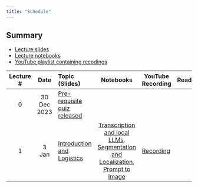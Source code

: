 ```yaml
---
title: "Schedule"
---
```


::: {.callout-tip}
## Summary

* [Lecture slides](https://nipunbatra.github.io/ml-teaching/slides.html)
* [Lecture notebooks](https://nipunbatra.github.io/ml-teaching/notebooks.html)
* [YouTube playlist containing recodings](https://www.youtube.com/playlist?list=PLftoLyLEwECDqanAL7LkZNnZG9VdNCiJF)

:::


| Lecture # |    Date     | Topic (Slides)                                  | Notebooks | YouTube Recording | Reading |
| :-------: | :---------: | :---------------------------------------------- | :-------: | --------- | ------- |
|     0     | 30 Dec 2023 | [Pre-requisite quiz released](exams/prereq.qmd) |           |           |         |
|     1     |    3 Jan    | [Introduction and Logistics](https://nipunbatra.github.io/ml-teaching/slides/1-introduction-ml.pdf)                      |      [Transcription and local LLMs](https://nipunbatra.github.io/ml-teaching/notebooks/transcript.html), [Segmentation and Localization](https://nipunbatra.github.io/ml-teaching/notebooks/object-detection-segmentation.html), [Prompt to Image](https://nipunbatra.github.io/ml-teaching/notebooks/text_to_image.html)     |      [Recording](https://www.youtube.com/watch?v=XuDrvFmvk2U)     |         |


<!--
|None| 4 Jan|[Pre-requisites quiz released](https://nipunbatra.github.io/ml2023/exams/prereq.html)|
|2|5 Jan|Convention, Metrics, Classification, Regression [[Slides](lectures/accuracy.pdf)]|
|3|10 Jan|Decision Trees - 1[[Slides](lectures/decision-tree-1.pdf)][[Notebook](https://nipunbatra.github.io/ml2023/notebooks/posts/tips.html)]|
|4|12 Jan|Decision Trees - 2[[Slides](lectures/decision-tree-2-bias-variance-1.pdf)][[Notebook](https://nipunbatra.github.io/ml2023/notebooks/posts/pivot-cross.html)]|
|5|17 Jan|Bias and Variance[[Slides](lectures/bias-variance-1.pdf)][[Notebook on Python utils](https://nipunbatra.github.io/ml2023/notebooks/posts/python-utils.html)][[Notebook on Grid Search](https://nipunbatra.github.io/ml2023/notebooks/posts/hyperparameter-1.html)]|
|None| 18 Jan| Quiz 1|
|6|19 Jan| Bias, Variance 2, Cross Validation[[Slides](lectures/cross-validation.pdf)]|
|7|24 Jan| Ensemble Methods[[Slides](lectures/ensemble.pdf)]| 
|8|31 Jan| Ensemble Methods[[Slides](lectures/ensemble.pdf)], Weighted samples in decision trees[[Slides](lectures/dt-weighted.pdf)], Maths for ML-1 [[Slides](lectures/ml-maths.pdf)] [[Notebook-1](https://nipunbatra.github.io/ml2023/notebooks/posts/maths-jax.html)] [[Notebook 2](https://nipunbatra.github.io/ml2023/notebooks/posts/lowrank-matrix.html)], [[Streamlit app](notebooks/posts/streamlit-app.py)] Linear Regression [[Slides](lectures/linear-regression.pdf)]|
|9| 2 Feb| Linear Regression [[Slides](lectures/linear-regression.pdf)], Contour Plots [[Slides](lectures/ml-maths-2-contour.pdf)], Geometric View of Linear Regression [[Slides](lectures/geometric-regression.pdf)]|
|10| 9 Feb| Linear Regression II [[Slides](lectures/linear-regression-2.pdf)]|
|11| 14 Feb| Gradient Descent [[Slides](lectures/Gradient-descent.pdf)], [Taylor's Series](https://www.youtube.com/watch?v=3d6DsjIBzJ4&t), [Notebook on Taylor's series](https://nipunbatra.github.io/ml2023/notebooks/posts/taylor.html), [Reference on relationship between Taylor's series and GD](https://www.cs.princeton.edu/courses/archive/fall18/cos597G/lecnotes/lecture3.pdf), [Reference 2](https://ekamperi.github.io/machine%20learning/2019/07/28/gradient-descent.html)|
|12| 16 Feb| Gradient Descent [[Slides](lectures/Gradient-descent.pdf)] [Notebook](https://nipunbatra.github.io/ml2023/notebooks/posts/gd.html)|
|13| 21 Feb|Gradient Descent continued, [[Ridge Regression](lectures/ridge-regression.pdf)], [[Streamlit demo](https://nipunbatra-ml-ridge.streamlit.app)], [[Additional reading on SGD being an unbiased estimator](https://florian.github.io/estimators/)]|
|14| 23 Feb|Ridge regression, [LASSO](lectures/lasso-regression.pdf), [[Interactive article on Optimization algorithms](https://fa.bianp.net/teaching/2018/COMP-652/stochastic_gradient.html)]|
|15| 28 Feb|Logistic regression [[Slides](lectures/logistic-1.pdf)], [[Notebook](https://nipunbatra.github.io/ml2023/notebooks/posts/logistic.html)] (best run locally to render interactive visualisations)|
|16| 2 Mar|Logistic regression [[Slides](lectures/logistic-1.pdf)]|
|17| 14 Mar| Logistic regression [[Slides](lectures/logistic-1.pdf)]|
|18| 16 Mar| MLP [[Slides](lectures/mlp.pdf)]|
|19| 21 Mar| MLP [[Slides](lectures/mlp.pdf)], [Notebook](https://nipunbatra.github.io/ml2023/notebooks/posts/nn.html)|
|20| 28 Mar| MLP [[Slides](lectures/mlp.pdf)]|
|21| 30 Mar| Next work prediction [[Slides](lectures/next-token.pdf)], [Notebook](https://nipunbatra.github.io/ml2023/notebooks/posts/names.html)|
|22| 4 Apr | Convolutional Neural Networks [[Slides](lectures/CNN.pdf)], [1d CNN slides](lectures/1d-cnn.pdf), [Notebook 1](https://nipunbatra.github.io/ml2023/notebooks/posts/cnn.html), [Notebook 2](https://nipunbatra.github.io/ml2023/notebooks/posts/cnn-edge.html), [Notebook 3](https://nipunbatra.github.io/ml2023/notebooks/posts/1d-cnn.html), [Equivariance v/s Invariance](https://www.doc.ic.ac.uk/~bkainz/teaching/DL/notes/equivariance.pdf), [Reference1](https://poloclub.github.io/cnn-explainer/), [Reference2](https://e2eml.school/how_convolutional_neural_networks_work.html), [Notebook](https://nipunbatra.github.io/ml2023/notebooks/posts/cnn.html)|
|23| 6 Apr| Autograd  [[Slides](lectures/autograd.pdf)], [Notebook on Autodiff](https://nipunbatra.github.io/ml2023/notebooks/posts/autodiff-helper.html), [Reference on chain rule](https://tutorial.math.lamar.edu/classes/calciii/chainrule.aspx) Naive Bayes [[Slides](lectures/naive-bayes.pdf)]|
|24| 11 Apr| Naive Bayes [[Slides](lectures/naive-bayes.pdf)], KNN [[Slides](lectures/knn.pdf)]|
|25| 13 Apr| KNN, [Parametric v/s Non-Parametric](https://nipunbatra.github.io/ml2023/notebooks/posts/parametric-non-parametric.html), [Movie Recommendation](https://nipunbatra.github.io/ml2023/notebooks/posts/movie-recommendation-knn-mf.html)|
|26| 18 Apr| [Curse of Dimensionality](https://nipunbatra.github.io/ml2023/notebooks/posts/curse-dimensionality.html), [Segment Anything demo](https://segment-anything.com), Unsupervised learning, [Image segmentation](https://nipunbatra.github.io/ml2023/notebooks/posts/kmeans-segmentation.html), [Image completion](https://nipunbatra.github.io/ml2023/notebooks/posts/image-completion.html), KMeans [Viz 1](https://www.naftaliharris.com/blog/visualizing-k-means-clustering/), [Viz 2](http://alekseynp.com/viz/k-means.html), [PCA reference](https://www.youtube.com/watch?v=g-Hb26agBFg)|
|27| 20 Apr| [Constrained Optimization (self study)](https://www.youtube.com/watch?v=rjq0g-ugwwg), [Support Vector Machines -1](lectures/svm-intro.pdf)|
|28| 23 Apr| [Support Vector Machines](lectures/svm-intro.pdf)|
|29| 25 Apr| [Support Vector Machines (Soft Margin)](lectures/svm-soft-margin.pdf)|


-->

